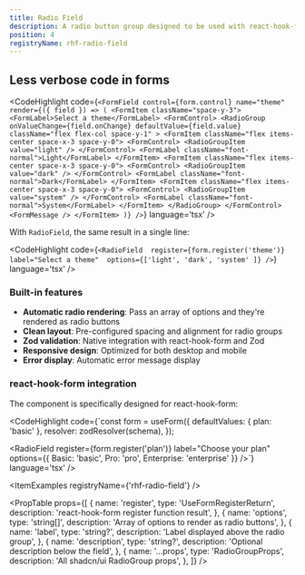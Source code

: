 ```yaml
---
title: Radio Field
description: A radio button group designed to be used with react-hook-form and Zod for validation. It combines a label, radio button options, error handling, and optional description into a single reusable component.
position: 4
registryName: rhf-radio-field
---
```


## Less verbose code in forms

<CodeHighlight code={`<FormField
  control={form.control}
  name="theme"
  render={({ field }) => (
    <FormItem className="space-y-3">
      <FormLabel>Select a theme</FormLabel>
      <FormControl>
        <RadioGroup
          onValueChange={field.onChange}
          defaultValue={field.value}
          className="flex flex-col space-y-1"
        >
          <FormItem className="flex items-center space-x-3 space-y-0">
            <FormControl>
              <RadioGroupItem value="light" />
            </FormControl>
            <FormLabel className="font-normal">Light</FormLabel>
          </FormItem>
          <FormItem className="flex items-center space-x-3 space-y-0">
            <FormControl>
              <RadioGroupItem value="dark" />
            </FormControl>
            <FormLabel className="font-normal">Dark</FormLabel>
          </FormItem>
          <FormItem className="flex items-center space-x-3 space-y-0">
            <FormControl>
              <RadioGroupItem value="system" />
            </FormControl>
            <FormLabel className="font-normal">System</FormLabel>
          </FormItem>
        </RadioGroup>
      </FormControl>
      <FormMessage />
    </FormItem>
  )}
/>`} language='tsx' />

With `RadioField`, the same result in a single line:

<CodeHighlight code={`<RadioField 
      register={form.register('theme')} 
      label="Select a theme" 
      options={['light', 'dark', 'system' ]}
/>`} language='tsx' />

### Built-in features

- **Automatic radio rendering**: Pass an array of options and they're rendered as radio buttons
- **Clean layout**: Pre-configured spacing and alignment for radio groups
- **Zod validation**: Native integration with react-hook-form and Zod
- **Responsive design**: Optimized for both desktop and mobile
- **Error display**: Automatic error message display

### react-hook-form integration

The component is specifically designed for react-hook-form:

<CodeHighlight code={`const form = useForm({
      defaultValues: { plan: 'basic' },
      resolver: zodResolver(schema),
});

<RadioField 
      register={form.register('plan')} 
      label="Choose your plan" 
      options={{ Basic: 'basic', Pro: 'pro', Enterprise: 'enterprise' }}
/>`} language='tsx' />

<ItemExamples registryName={'rhf-radio-field'} /> 

<PropTable props={[
  {
    name: 'register',
    type: 'UseFormRegisterReturn',
    description: 'react-hook-form register function result',
  },
  {
    name: 'options',
    type: 'string[]',
    description: 'Array of options to render as radio buttons',
  },
  {
    name: 'label',
    type: 'string?',
    description: 'Label displayed above the radio group',
  },
  {
    name: 'description',
    type: 'string?',
    description: 'Optional description below the field',
  },
  {
    name: '...props',
    type: 'RadioGroupProps',
    description: 'All shadcn/ui RadioGroup props',
  },
]} />

